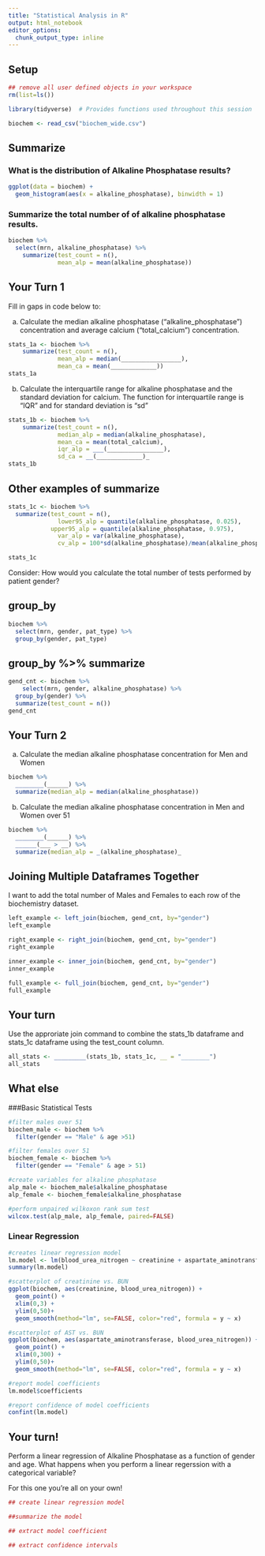 ```yaml
---
title: "Statistical Analysis in R"
output: html_notebook
editor_options: 
  chunk_output_type: inline
---
```


## Setup

```r
## remove all user defined objects in your workspace
rm(list=ls())

library(tidyverse)  # Provides functions used throughout this session

biochem <- read_csv("biochem_wide.csv")

```

## Summarize

### What is the distribution of Alkaline Phosphatase results?

```r
ggplot(data = biochem) +
  geom_histogram(aes(x = alkaline_phosphatase), binwidth = 1)
```

### Summarize the total number of of alkaline phosphatase results.

```r
biochem %>%
  select(mrn, alkaline_phosphatase) %>%
	summarize(test_count = n(),
	          mean_alp = mean(alkaline_phosphatase))

```

## Your Turn 1

Fill in gaps in code below to:

a)  Calculate the median alkaline phosphatase ("alkaline_phosphatase") concentration and average calcium ("total_calcium") concentration.

```r
stats_1a <- biochem %>%
	summarize(test_count = n(),
	          mean_alp = median(_________________),
	          mean_ca = mean(_____________))
stats_1a
```

b)  Calculate the interquartile range for alkaline phosphatase and the standard deviation for calcium. The function for interquartile range is "IQR" and for standard deviation is "sd"

```r
stats_1b <- biochem %>%
	summarize(test_count = n(),
	          median_alp = median(alkaline_phosphatase),
	          mean_ca = mean(total_calcium),
	          iqr_alp = ___(________________),
	          sd_ca = __(_____________)_
stats_1b
```
## Other examples of summarize
```r
stats_1c <- biochem %>%
  summarize(test_count = n(),
	          lower95_alp = quantile(alkaline_phosphatase, 0.025),
            upper95_alp = quantile(alkaline_phosphatase, 0.975),
	          var_alp = var(alkaline_phosphatase),
	          cv_alp = 100*sd(alkaline_phosphatase)/mean(alkaline_phosphatase))

stats_1c
```


Consider: How would you calculate the total number of tests performed by patient gender?

## group_by

```r
biochem %>%
  select(mrn, gender, pat_type) %>%
  group_by(gender, pat_type)
```

## group_by %\>% summarize

```r
gend_cnt <- biochem %>%  
	select(mrn, gender, alkaline_phosphatase) %>%
  group_by(gender) %>%
  summarize(test_count = n())
gend_cnt
```

## Your Turn 2

a)  Calculate the median alkaline phosphatase concentration for Men and Women

```r
biochem %>%
  ________(______) %>%
  summarize(median_alp = median(alkaline_phosphatase))
```

b)  Calculate the median alkaline phosphatase concentration in Men and Women over 51

```r
biochem %>%
  ________(______) %>%
  ______(___ > __) %>%
  summarize(median_alp = _(alkaline_phosphatase)_
```


## Joining Multiple Dataframes Together
I want to add the total number of Males and Females to each row of the biochemistry dataset.

```r
left_example <- left_join(biochem, gend_cnt, by="gender")
left_example

right_example <- right_join(biochem, gend_cnt, by="gender")
right_example

inner_example <- inner_join(biochem, gend_cnt, by="gender")
inner_example

full_example <- full_join(biochem, gend_cnt, by="gender")
full_example
```


## Your turn
Use the approriate join command to combine the stats_1b dataframe and stats_1c dataframe using the test_count column.

```r
all_stats <- _________(stats_1b, stats_1c, __ = "________")
all_stats

```
## What else

###Basic Statistical Tests
```r
#filter males over 51
biochem_male <- biochem %>%
  filter(gender == "Male" & age >51)

#filter females over 51
biochem_female <- biochem %>%
  filter(gender == "Female" & age > 51)

#create variables for alkaline phosphatase
alp_male <- biochem_male$alkaline_phosphatase
alp_female <- biochem_female$alkaline_phosphatase

#perform unpaired wilkoxon rank sum test
wilcox.test(alp_male, alp_female, paired=FALSE)
```

### Linear Regression

```r
#creates linear regression model
lm.model <- lm(blood_urea_nitrogen ~ creatinine + aspartate_aminotransferase, biochem)
summary(lm.model)

#scatterplot of creatinine vs. BUN
ggplot(biochem, aes(creatinine, blood_urea_nitrogen)) +
  geom_point() +
  xlim(0,3) + 
  ylim(0,50)+
  geom_smooth(method="lm", se=FALSE, color="red", formula = y ~ x)

#scatterplot of AST vs. BUN
ggplot(biochem, aes(aspartate_aminotransferase, blood_urea_nitrogen)) +
  geom_point() +
  xlim(0,300) + 
  ylim(0,50)+
  geom_smooth(method="lm", se=FALSE, color="red", formula = y ~ x)

#report model coefficients
lm.model$coefficients

#report confidence of model coefficients
confint(lm.model)

```

## Your turn!
Perform a linear regression of Alkaline Phosphatase as a function of gender and age. What happens when you perform a linear regerssion with a categorical variable?

For this one you're all on your own!

```r
## create linear regression model

##summarize the model

## extract model coefficient

## extract confidence intervals

```
